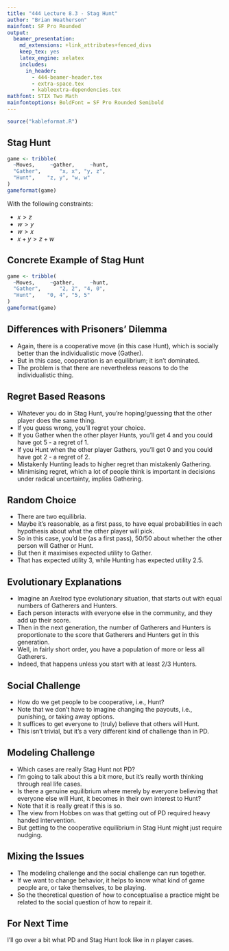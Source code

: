 ```yaml
---
title: "444 Lecture 8.3 - Stag Hunt"
author: "Brian Weatherson"
mainfont: SF Pro Rounded
output:
  beamer_presentation:
    md_extensions: +link_attributes+fenced_divs
    keep_tex: yes
    latex_engine: xelatex
    includes:
      in_header: 
        - 444-beamer-header.tex
        - extra-space.tex
        - kableextra-dependencies.tex
mathfont: STIX Two Math
mainfontoptions: BoldFont = SF Pro Rounded Semibold
---
```


```r
source("kableformat.R")
```

## Stag Hunt

```r
game <- tribble(
  ~Moves,     ~gather,     ~hunt,
  "Gather",      "x, x", "y, z",
  "Hunt",    "z, y", "w, w"
)
gameformat(game)
```

With the following constraints:

- $x > z$
- $w > y$
- $w > x$
- $x + y > z + w$

## Concrete Example of Stag Hunt

```r
game <- tribble(
  ~Moves,     ~gather,     ~hunt,
  "Gather",      "2, 2", "4, 0",
  "Hunt",    "0, 4", "5, 5"
)
gameformat(game)
```

## Differences with Prisoners' Dilemma

- Again, there is a cooperative move (in this case Hunt), which is socially better than the individualistic move (Gather).
- But in this case, cooperation is an equilibrium; it isn't dominated.
- The problem is that there are nevertheless reasons to do the individualistic thing.

## Regret Based Reasons

- Whatever you do in Stag Hunt, you're hoping/guessing that the other player does the same thing.
- If you guess wrong, you'll regret your choice. \pause
- If you Gather when the other player Hunts, you'll get 4 and you could have got 5 - a regret of 1. \pause
- If you Hunt when the other player Gathers, you'll get 0 and you could have got 2 - a regret of 2. \pause
- Mistakenly Hunting leads to higher regret than mistakenly Gathering.
- Minimising regret, which a lot of people think is important in decisions under radical uncertainty, implies Gathering.

## Random Choice

- There are two equilibria.
- Maybe it's reasonable, as a first pass, to have equal probabilities in each hypothesis about what the other player will pick.
- So in this case, you'd be (as a first pass), 50/50 about whether the other person will Gather or Hunt. \pause
- But then it maximises expected utility to Gather.
- That has expected utility 3, while Hunting has expected utility 2.5.

## Evolutionary Explanations

- Imagine an Axelrod type evolutionary situation, that starts out with equal numbers of Gatherers and Hunters.
- Each person interacts with everyone else in the community, and they add up their score.
- Then in the next generation, the number of Gatherers and Hunters is proportionate to the score that Gatherers and Hunters get in this generation. \pause
- Well, in fairly short order, you have a population of more or less all Gatherers.
- Indeed, that happens unless you start with at least 2/3 Hunters.

## Social Challenge

- How do we get people to be cooperative, i.e., Hunt?
- Note that we don't have to imagine changing the payouts, i.e., punishing, or taking away options.
- It suffices to get everyone to (truly) believe that others will Hunt.
- This isn't trivial, but it's a very different kind of challenge than in PD.

## Modeling Challenge

- Which cases are really Stag Hunt not PD?
- I'm going to talk about this a bit more, but it's really worth thinking through real life cases.
- Is there a genuine equilibrium where merely by everyone believing that everyone else will Hunt, it becomes in their own interest to Hunt? \pause
- Note that it is really great if this is so.
- The view from Hobbes on was that getting out of PD required heavy handed intervention.
- But getting to the cooperative equilibrium in Stag Hunt might just require nudging.

## Mixing the Issues

- The modeling challenge and the social challenge can run together.
- If we want to change behavior, it helps to know what kind of game people are, or take themselves, to be playing.
- So the theoretical question of how to conceptualise a practice might be related to the social question of how to repair it.

## For Next Time

I'll go over a bit what PD and Stag Hunt look like in $n$ player cases.
